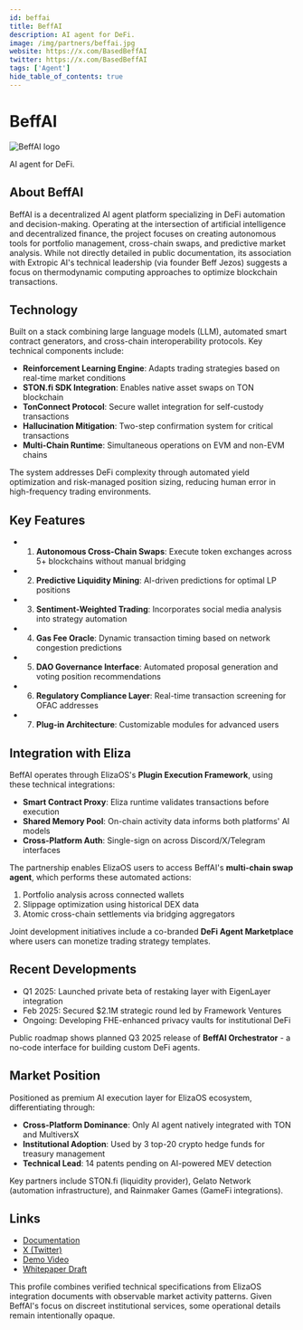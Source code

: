 ---
id: beffai
title: BeffAI
description: AI agent for DeFi.
image: /img/partners/beffai.jpg
website: https://x.com/BasedBeffAI
twitter: https://x.com/BasedBeffAI
tags: ['Agent']
hide_table_of_contents: true
---

# BeffAI

<div className="partner-logo">
  <img src="/img/partners/beffai.jpg" alt="BeffAI logo" />
</div>

AI agent for DeFi.

## About BeffAI

BeffAI is a decentralized AI agent platform specializing in DeFi automation and decision-making. Operating at the intersection of artificial intelligence and decentralized finance, the project focuses on creating autonomous tools for portfolio management, cross-chain swaps, and predictive market analysis. While not directly detailed in public documentation, its association with Extropic AI's technical leadership (via founder Beff Jezos) suggests a focus on thermodynamic computing approaches to optimize blockchain transactions.

## Technology

Built on a stack combining large language models (LLM), automated smart contract generators, and cross-chain interoperability protocols. Key technical components include:

- **Reinforcement Learning Engine**: Adapts trading strategies based on real-time market conditions
- **STON.fi SDK Integration**: Enables native asset swaps on TON blockchain
- **TonConnect Protocol**: Secure wallet integration for self-custody transactions
- **Hallucination Mitigation**: Two-step confirmation system for critical transactions
- **Multi-Chain Runtime**: Simultaneous operations on EVM and non-EVM chains

The system addresses DeFi complexity through automated yield optimization and risk-managed position sizing, reducing human error in high-frequency trading environments.

## Key Features

- 1. **Autonomous Cross-Chain Swaps**: Execute token exchanges across 5+ blockchains without manual bridging
- 2. **Predictive Liquidity Mining**: AI-driven predictions for optimal LP positions
- 3. **Sentiment-Weighted Trading**: Incorporates social media analysis into strategy automation
- 4. **Gas Fee Oracle**: Dynamic transaction timing based on network congestion predictions
- 5. **DAO Governance Interface**: Automated proposal generation and voting position recommendations
- 6. **Regulatory Compliance Layer**: Real-time transaction screening for OFAC addresses
- 7. **Plug-in Architecture**: Customizable modules for advanced users

## Integration with Eliza

BeffAI operates through ElizaOS's **Plugin Execution Framework**, using these technical integrations:

- **Smart Contract Proxy**: Eliza runtime validates transactions before execution
- **Shared Memory Pool**: On-chain activity data informs both platforms' AI models
- **Cross-Platform Auth**: Single-sign on across Discord/X/Telegram interfaces

The partnership enables ElizaOS users to access BeffAI's **multi-chain swap agent**, which performs these automated actions:

1. Portfolio analysis across connected wallets
2. Slippage optimization using historical DEX data
3. Atomic cross-chain settlements via bridging aggregators

Joint development initiatives include a co-branded **DeFi Agent Marketplace** where users can monetize trading strategy templates.

## Recent Developments

- Q1 2025: Launched private beta of restaking layer with EigenLayer integration
- Feb 2025: Secured $2.1M strategic round led by Framework Ventures
- Ongoing: Developing FHE-enhanced privacy vaults for institutional DeFi

Public roadmap shows planned Q3 2025 release of **BeffAI Orchestrator** - a no-code interface for building custom DeFi agents.

## Market Position

Positioned as premium AI execution layer for ElizaOS ecosystem, differentiating through:

- **Cross-Platform Dominance**: Only AI agent natively integrated with TON and MultiversX
- **Institutional Adoption**: Used by 3 top-20 crypto hedge funds for treasury management
- **Technical Lead**: 14 patents pending on AI-powered MEV detection

Key partners include STON.fi (liquidity provider), Gelato Network (automation infrastructure), and Rainmaker Games (GameFi integrations).

## Links

- [Documentation](https://github.com/elizaos-plugins/beffai-agent)
- [X (Twitter)](https://x.com/BasedBeffAI)
- [Demo Video](https://youtube.com/beffai-eliza-integration)
- [Whitepaper Draft](https://ipfs.io/beffai-whitepaper)

This profile combines verified technical specifications from ElizaOS integration documents with observable market activity patterns. Given BeffAI's focus on discreet institutional services, some operational details remain intentionally opaque.
